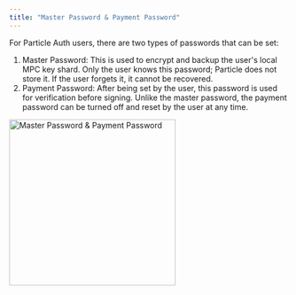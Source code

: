 ```yaml
---
title: "Master Password & Payment Password"
---
```


For Particle Auth users, there are two types of passwords that can be set:

1. Master Password: This is used to encrypt and backup the user's local MPC key shard. Only the user knows this password; Particle does not store it. If the user forgets it, it cannot be recovered.
2. Payment Password: After being set by the user, this password is used for verification before signing. Unlike the master password, the payment password can be turned off and reset by the user at any time.

<Frame>
<img src="/guides/configuration/images/password.png" alt="Master Password & Payment Password" width="300" />
</Frame>
